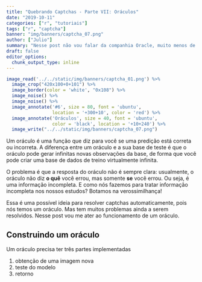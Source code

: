 ```yaml
---
title: "Quebrando Captchas - Parte VII: Oráculos"
date: "2019-10-11"
categories: ["r", "tutoriais"]
tags: ["r", "captcha"]
banner: "img/banners/captcha_07.png"
author: ["Julio"]
summary: "Nesse post não vou falar da companhia Oracle, muito menos de Pythia, a oráculo de Delphi. Aqui vou mostrar uma parte pouco discutida dos captchas, que é a possibilidade de usar oráculos para aprender."
draft: false
editor_options: 
  chunk_output_type: inline
---
```


```r
image_read('../../static/img/banners/captcha_01.png') %>%
  image_crop("420x100+0+101") %>%
  image_border(color = 'white', "0x108") %>%
  image_noise() %>%
  image_noise() %>%
  image_annotate('#6', size = 80, font = 'ubuntu',
                 location = '+300+10', color = 'red') %>%
  image_annotate('Oráculos', size = 40, font = 'ubuntu',
                 color = 'black', location = '+10+240') %>%
  image_write("../../static/img/banners/captcha_07.png")
```

Um oráculo é uma função que diz para você se uma predição está correta ou incorreta. A diferença entre um oráculo e a sua base de teste é que o oráculo pode gerar infinitas novas observações da base, de forma que você pode criar uma base de dados de treino virtualmente infinita.

O problema é que a resposta do oráculo não é sempre clara: usualmente, o oráculo não diz __o quê__ você errou, mas somente __se__ você errou. Ou seja, é uma informação incompleta. E como nós fazemos para tratar informação incompleta nos nossos estudos? Botamos na verossimilhança! 

Essa é uma possível ideia para resolver captchas automaticamente, pois nós temos um oráculo. Mas tem muitos problemas ainda a serem resolvidos. Nesse post vou me ater ao funcionamento de um oráculo.

## Construindo um oráculo

Um oráculo precisa ter três partes implementadas

1. obtenção de uma imagem nova
2. teste do modelo
3. retorno
